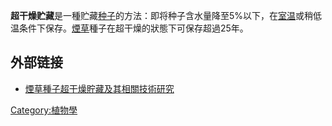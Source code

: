 {{Orphan|time=2022-02-22T22:49:05+00:00}}
'''超干燥贮藏'''是一種贮藏[[种子|种子]]的方法：即将种子含水量降至5%以下，在[[室温|室温]]或稍低温条件下保存。[[煙草|煙草]]種子在超干燥的狀態下可保存超過25年。

==外部链接==
* [http://d.wanfangdata.com.cn/Periodical_nygcxb200512033.aspx 煙草種子超干燥貯藏及其相關技術研究]

[[Category:植物學|Category:植物學]]